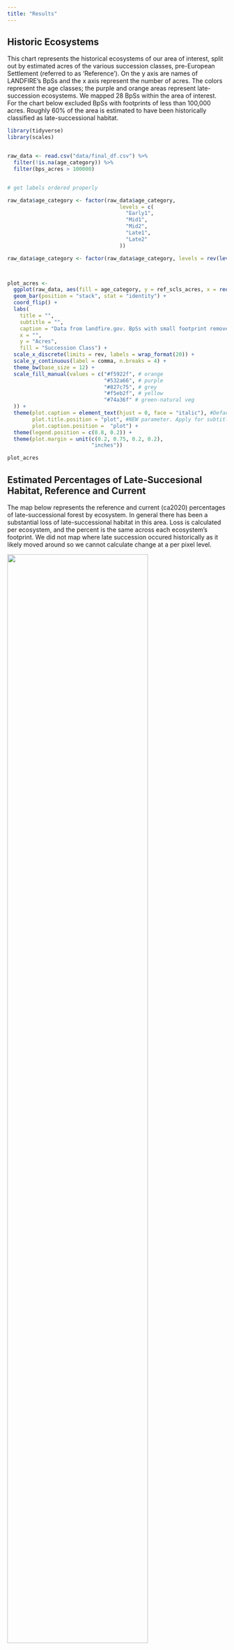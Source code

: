 ```yaml
---
title: "Results"
---
```



## Historic  Ecosystems

This chart represents the historical ecosystems of our area of interest, split out by estimated acres of the various succession classes, pre-European Settlement (referred to as 'Reference'). On the y axis are names of LANDFIRE’s BpSs and the x axis represent the number of acres. The colors represent the age classes; the purple and orange areas represent late-succession ecosystems. We mapped 28 BpSs within the area of interest. For the chart below excluded BpSs with footprints of less than 100,000 acres. Roughly 60% of the area is estimated to have been historically classified as late-successional habitat.


```r

library(tidyverse)
library(scales)


raw_data <- read.csv("data/final_df.csv") %>%
  filter(!is.na(age_category)) %>%
  filter(bps_acres > 100000)


# get labels ordered properly

raw_data$age_category <- factor(raw_data$age_category, 
                                    levels = c(
                                      "Early1",
                                      "Mid1",
                                      "Mid2",
                                      "Late1",
                                      "Late2"
                                    ))

raw_data$age_category <- factor(raw_data$age_category, levels = rev(levels(raw_data$age_category)))



plot_acres <-
  ggplot(raw_data, aes(fill = age_category, y = ref_scls_acres, x = reorder(bps_name, -bps_acres))) +
  geom_bar(position = "stack", stat = "identity") +
  coord_flip() +
  labs(
    title = "",
    subtitle = "",
    caption = "Data from landfire.gov. BpSs with small footprint removed for clarity (> 100k acres)",
    x = "",
    y = "Acres",
    fill = "Succession Class") +
  scale_x_discrete(limits = rev, labels = wrap_format(20)) +
  scale_y_continuous(label = comma, n.breaks = 4) + 
  theme_bw(base_size = 12) + 
  scale_fill_manual(values = c("#f5922f", # orange
                               "#532a66", # purple
                               "#827c75", # grey
                               "#f5eb2f", # yellow
                               "#74a36f" # green-natural veg
  )) +
  theme(plot.caption = element_text(hjust = 0, face = "italic"), #Default is hjust=1
        plot.title.position = "plot", #NEW parameter. Apply for subtitle too.
        plot.caption.position =  "plot") +
  theme(legend.position = c(0.8, 0.2)) + 
  theme(plot.margin = unit(c(0.2, 0.75, 0.2, 0.2),
                           "inches"))

plot_acres


```



## Estimated Percentages of **Late-Succesional Habitat, Reference and Current**

The map below represents the reference and current (ca2020) percentages of late-successional forest by ecosystem. In general there has been a substantial loss of late-successional habitat in this area. Loss is calculated per ecosystem, and the percent is the same across each ecosystem's footprint.  We did not map where late succession occured historically as it likely moved around so we cannot calculate change at a per pixel level.


![](assets/ref_cur_late.jpg){width=80%}


## Estimated Changes in Late Successional, Reference to Current

This chart shows changes in amounts of late-successional habitat by ecosystem, reference to current (ca2020). The y axis are the top LANDFIRE BpSs and the x axis displays the percent change from reference to current . The arrows/ecosystems are arranged in descending order from most prevalent to least (at the bottom). Yellow arrows indicate a loss, while the green ones represent a gain.

Here we present the same ecosystems as above, i.e., ones mapped with more than 100,000ac. 

```r


## filter, group and add helper columns

old_classes <- c("Late1", "Late2")

old_growth_loss <- raw_data %>%
  filter(age_category %in% old_classes) %>%
  group_by(bps_name) %>%
  summarize(ref_percent = sum(ref_percent, na.rm = TRUE),
            cur_percent = sum(cur_percent, na.rm = TRUE),
            bps_acres = max(bps_acres)) %>%
  mutate(change = cur_percent - ref_percent,
       sign_change = (change >0)) 


# try arrow plot


arrow_plot <- old_growth_loss |> 
  ggplot(aes(
      x = ref_percent, xend = cur_percent, 
      y = reorder(bps_name, -bps_acres), yend = bps_name,
      color = sign_change)) +
  geom_segment(
    arrow = arrow(angle = 30, length = unit(0.5, 'cm')),
    size = 2) +
  labs(
    x = 'Percent Change', 
    y = element_blank(),
    title = 'Changes in Late Succession Classes Historical to ~2020',
    subtitle = 'BpSs in descending order by total extent'
  ) +
  scale_color_manual(
    values = c("#fcba03", "#10692c")) +
  theme_bw(base_size = 12) + 
  theme(legend.position = "none") +
  scale_y_discrete(limits = rev, labels = wrap_format(20)) 


arrow_plot

```



## Estimated Percentage of **Historic Late-Successional (open-canopy)**

This map represents the percent of historic, open-canopy, late-successional forests. Historic, open-canopy ecosystems ranged from 5-68% and darker purple areas indicate higher amounts of open canopy forest. 

![Figure 11. Map of percent of historic late successional ecosystems that are classified as open canopy. We used jenks natural breaks for the legend breaks.](assets/historicOldGrowth_open.png){width=80%}

## Estimated Percentage of **Historic Late-Successional (closed-canopy)**

This map represents the percent of historic, closed-canopy, late-successional forest. <<SHOULD SAY SOMETHING LIKE 'MOST OF THE FOREST FELL WITHIN THE 42-55% RANGE' OR SOMETHING LIKE THAT>>Darker red areas indicate higher amounts of closed canopy forest. Coastal areas get more rain and the eastern spots are drier due to rain shadow. 

![Figure 12. Map of percent of historic late successional ecosystems that are classified as closed canopy. We used jenks natural breaks for the legend breaks.](assets/historicOldGrowth_closed.png){width=80%}

## Estimated Percentage of **Current Late-Successional (open-canopy)**

This map represents the percent of current, open canopy, late-successional forest. Darker purple areas indicate higher amounts of open canopy forest. Late-successional, open-canopy forest ranged from 1-28% and are indicated by darker purple areas on the map. Note: there is very little open-canopy ecosystem remaining.

![Figure 13. Map of percent of current late successional ecosystems that are classified as open canopy. We used jenks natural breaks for the legend breaks.](assets/currentOldGrowth_open.png){width=80%}

## Estimated Percentage of **Current Late-Successional (closed-canopy)**

This map represents the percent of current, closed-canopy, late-successional forests. Darker red areas indicate higher amounts of closed-canopy forest. <<SHOULD THE LEGEND BREAKS BE DOUBLE CHECKED? I.E. LAST BREAK IS 32-84%?>> 

![Figure 14. Map of percent of current late successional ecosystems that are classified as closed canopy. We used jenks natural breaks for the legend breaks.](assets/currentOldGrowth_closed.png){width=80%}


## what is this title? I accidentally deleted it)

This chart shows change in amounts of late-successional open and closed canopy habitat by ecosystem, from modeled historical to mapped using data from 2020. The y axis are the top LANDFIRE BpSs and the x axis displays the percent change from historical to present-day <<WOULDN'T SAY PRESENT DAY BECAUSE TIME N ALL...OR 2020??>>. The arrows/ecosystems are arranged in descending order from most prevalent to least (at the bottom). Yellow arrows indicate a loss, while the green ones represent a gain.

### Example interpretations:
1) North Pacific Maritime Mesic-Wet Douglas-fir Western Hemlock Forest experienced a ~73% decrease in closed-canopy and a ~5% decrease in open-canopy forest type.
2) Mediterranean California Dry-Mesic Mixed Conifer Forest and Woodland experienced a ~23% increase in closed-canopy and a ~35% decrease in open-canopy forest type.

```r

## old growth change split out by open/closed


library(tidyverse)

## read in data

raw_data <- read.csv("data/final_df.csv")


## filter, group and add helper columns


old_classes <- c("Late1", "Late2")

old_growth_chng_canopy <- raw_data %>%
  filter(age_category %in% old_classes) %>%
  filter(canopy_category != 'ALL') %>%
  group_by(bps_name, canopy_category) %>%
  summarize(ref_percent = sum(ref_percent, na.rm = TRUE),
            cur_percent = sum(cur_percent, na.rm = TRUE),
            bps_acres = max(bps_acres)) %>%
  mutate(change = cur_percent - ref_percent,
         sign_change = (change > 0)) 


## try chart with facets

facet_names <- c(
  "CLS" = "Closed Canopy",
  "OPN" = "Open Canopy"
)

canopy_arrow_plot <- old_growth_chng_canopy %>%
  ggplot(aes(
    x = ref_percent, xend = cur_percent, 
    y = reorder(bps_name, bps_acres), yend = bps_name,
    color = sign_change)) +
  geom_segment(
    arrow = arrow(angle = 30, length = unit(0.5, 'cm')),
    size = 2) +
  labs(
    x = 'Percent Change', 
    y = element_blank(),
    title = 'Changes in Late Succession Classes Historical to ~2020',
    subtitle = 'Arrows in descending order by total extent of ecosystem'
  ) +
  scale_color_manual(
    values = c("#fcba03", "#10692c")) +
  theme_bw(base_size = 12) + 
  theme(legend.position = "none") +
  facet_wrap(~ canopy_category, 
             ncol = 2,
             labeller = as_labeller(facet_names))+
  scale_y_discrete(limits = rev, labels = wrap_format(20))

canopy_arrow_plot


```




Figure 15. Chart showing change in amounts of late-successional open and closed canopy habitat by ecosystem, from modeled historical to mapped 2020

